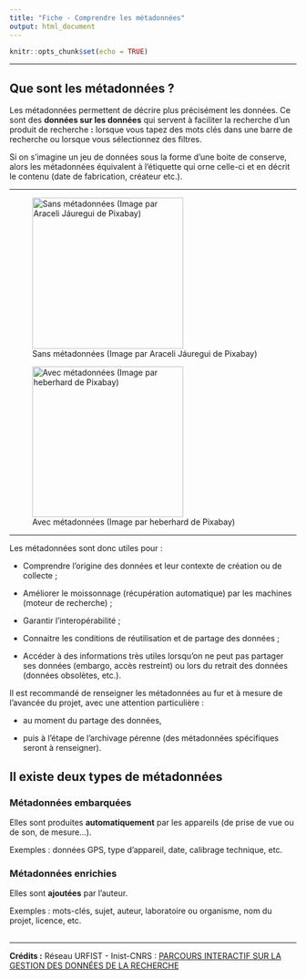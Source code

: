 ```yaml
---
title: "Fiche - Comprendre les métadonnées"
output: html_document
---
```


```r
knitr::opts_chunk$set(echo = TRUE)
```


------------------------------------------------------------------------

## Que sont les métadonnées ?

Les métadonnées permettent de décrire plus précisément les données. Ce sont des **données sur les données** qui servent à faciliter la recherche d'un produit de recherche **:** lorsque vous tapez des mots clés dans une barre de recherche ou lorsque vous sélectionnez des filtres.

Si on s'imagine un jeu de données sous la forme d'une boite de conserve, alors les métadonnées équivalent à l'étiquette qui orne celle-ci et en décrit le contenu (date de fabrication, créateur etc.).

------------------------------------------------------------------------

![Sans métadonnées (Image par Araceli Jáuregui de Pixabay)](images/metadonnees_1.png "Sans métadonnées"){width="7cm"}

![Avec métadonnées (Image par heberhard de Pixabay)](images/metadonnees_2.png "Avec métadonnées"){width="7cm"}



------------------------------------------------------------------------

Les métadonnées sont donc utiles pour :

-   Comprendre l'origine des données et leur contexte de création ou de collecte ;

-   Améliorer le moissonnage (récupération automatique) par les machines (moteur de recherche) ;

-   Garantir l'interopérabilité ;

-   Connaitre les conditions de réutilisation et de partage des données ;

-   Accéder à des informations très utiles lorsqu'on ne peut pas partager ses données (embargo, accès restreint) ou lors du retrait des données (données obsolètes, etc.).

Il est recommandé de renseigner les métadonnées au fur et à mesure de l'avancée du projet, avec une attention particulière :

-   au moment du partage des données,

-   puis à l'étape de l'archivage pérenne (des métadonnées spécifiques seront à renseigner).

## Il existe deux types de métadonnées {.tabset}

### Métadonnées embarquées

Elles sont produites **automatiquement** par les appareils (de prise de vue ou de son, de mesure...).

Exemples : données GPS, type d'appareil, date, calibrage technique, etc.

### Métadonnées enrichies

Elles sont **ajoutées** par l'auteur.

Exemples : mots-clés, sujet, auteur, laboratoire ou organisme, nom du projet, licence, etc.

##  {.unnumbered}

------------------------------------------------------------------------

**Crédits :** Réseau URFIST - Inist-CNRS : [PARCOURS INTERACTIF SUR LA GESTION DES DONNÉES DE LA RECHERCHE](https://doranum.fr/enjeux-benefices/parcours-interactif-sur-la-gestion-des-donnees-de-la-recherche/)
